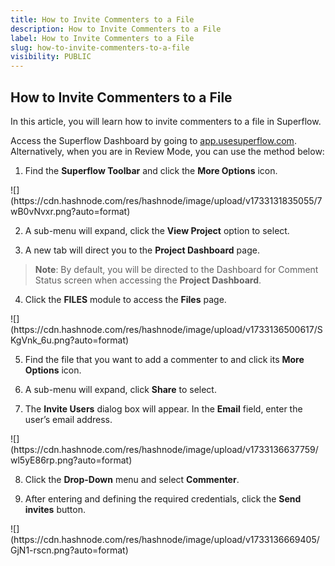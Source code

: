 ```yaml
---
title: How to Invite Commenters to a File
description: How to Invite Commenters to a File
label: How to Invite Commenters to a File
slug: how-to-invite-commenters-to-a-file
visibility: PUBLIC
---
```


## How to Invite Commenters to a File

In this article, you will learn how to invite commenters to a file in Superflow.

Access the Superflow Dashboard by going to [app.usesuperflow.com](app.usesuperflow.com). Alternatively, when you are in Review Mode, you can use the method below:

1. Find the **Superflow Toolbar** and click the **More Options** icon.

<Frame>
![](https://cdn.hashnode.com/res/hashnode/image/upload/v1733131835055/7wB0vNvxr.png?auto=format)
</Frame>

2. A sub-menu will expand, click the **View Project** option to select.

3. A new tab will direct you to the **Project Dashboard** page.

> **Note**: By default, you will be directed to the Dashboard for Comment Status screen when accessing the **Project Dashboard**.

4. Click the **FILES** module to access the **Files** page.

<Frame>
![](https://cdn.hashnode.com/res/hashnode/image/upload/v1733136500617/SKgVnk_6u.png?auto=format)
</Frame>

5. Find the file that you want to add a commenter to and click its **More Options** icon.

6. A sub-menu will expand, click **Share** to select.

7. The **Invite Users** dialog box will appear. In the **Email** field, enter the user’s email address.

<Frame>
![](https://cdn.hashnode.com/res/hashnode/image/upload/v1733136637759/wl5yE86rp.png?auto=format)
</Frame>

8. Click the **Drop-Down** menu and select **Commenter**.

9. After entering and defining the required credentials, click the **Send invites** button.

<Frame>
![](https://cdn.hashnode.com/res/hashnode/image/upload/v1733136669405/GjN1-rscn.png?auto=format)
</Frame>





